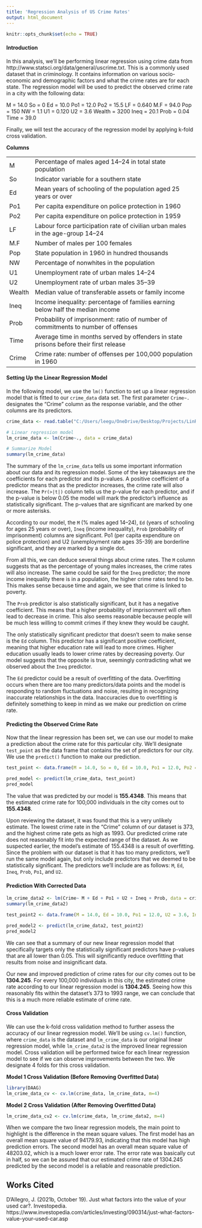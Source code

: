 ---
title: 'Regression Analysis of US Crime Rates'
output: html_document
---

```{r setup, include=FALSE}
knitr::opts_chunk$set(echo = TRUE)
```

#### **Introduction**

In this analysis, we'll be performing linear regression using crime data from http://www.statsci.org/data/general/uscrime.txt. This is a commonly used dataset that in criminology. It contains information on various socio-economic and demographic factors and what the crime rates are for each state. The regression model will be used to predict the observed crime rate in a city with the following data:

M = 14.0
So = 0
Ed = 10.0
Po1 = 12.0
Po2 = 15.5
LF = 0.640
M.F = 94.0
Pop = 150
NW = 1.1
U1 = 0.120
U2 = 3.6
Wealth = 3200
Ineq = 20.1
Prob = 0.04
Time = 39.0

Finally, we will test the accuracy of the regression model by applying k-fold cross validation. 

**Columns**

|  |                                                                                       |
|----------|--------------------------------------------------------------------------------------------------|
| M        | Percentage of males aged 14–24 in total state population                                         |
| So       | Indicator variable for a southern state                                                         |
| Ed       | Mean years of schooling of the population aged 25 years or over                                 |
| Po1      | Per capita expenditure on police protection in 1960                                             |
| Po2      | Per capita expenditure on police protection in 1959                                             |
| LF       | Labour force participation rate of civilian urban males in the age-group 14–24                  |
| M.F      | Number of males per 100 females                                                                 |
| Pop      | State population in 1960 in hundred thousands                                                   |
| NW       | Percentage of nonwhites in the population                                                       |
| U1       | Unemployment rate of urban males 14–24                                                          |
| U2       | Unemployment rate of urban males 35–39                                                          |
| Wealth   | Median value of transferable assets or family income                                    |
| Ineq     | Income inequality: percentage of families earning below half the median income                  |
| Prob     | Probability of imprisonment: ratio of number of commitments to number of offenses               |
| Time     | Average time in months served by offenders in state prisons before their first release          |
| Crime    | Crime rate: number of offenses per 100,000 population in 1960                                   |







#### **Setting Up the Linear Regression Model**

In the following model, we use the `lm()` function to set up a linear regression model that is fitted to our `crime_data` data set. The first parameter `Crime~.` designates the "Crime" column as the response variable, and the other columns are its predictors. 

```{r}
crime_data <- read.table("C:/Users/leegu/OneDrive/Desktop/Projects/LinReg_CV/uscrime.txt", header = TRUE, stringsAsFactors = F)

# Linear regression model
lm_crime_data <- lm(Crime~., data = crime_data)

# Summarize Model
summary(lm_crime_data)
```
The summary of the `lm_crime_data` tells us some important information about our data and its regression model. Some of the key takeaways are the coefficients for each predictor and its p-values. A positive coefficient of a predictor means that as the predictor increases, the crime rate will also increase. The `Pr(>|t|)` column tells us the p-value for each predictor, and if the p-value is below 0.05 the model will mark the predictor's influence as statistically significant. The p-values that are significant are marked by one or more asterisks. 

According to our model, the `M` (% males aged 14–24), `Ed` (years of schooling for ages 25 years or over), `Ineq` (income inequality), `Prob` (probability of imprisonment) columns are significant. Po1 (per capita expenditure on police protection) and U2 (unemployment rate ages 35-39) are borderline significant, and they are marked by a single dot.

From all this, we can deduce several things about crime rates. The `M` column suggests that as the percentage of young males increases, the crime rates will also increase. The same could be said for the `Ineq` predictor; the more income inequality there is in a population, the higher crime rates tend to be. This makes sense because time and again, we see that crime is linked to poverty. 

The `Prob` predictor is also statistically significant, but it has a negative coefficient. This means that a higher probability of imprisonment will often lead to decrease in crime. This also seems reasonable because people will be much less willing to commit crimes if they knew they would be caught. 

The only statistically significant predictor that doesn't seem to make sense is the `Ed` column. This predictor has a significant positive coefficient, meaning that higher education rate will lead to more crimes. Higher education usually leads to lower crime rates by decreasing poverty. Our model suggests that the opposite is true, seemingly contradicting what we observed about the `Ineq` predictor. 

The `Ed` predictor could be a result of overfitting of the data. Overfitting occurs when there are too many predictors/data points and the model is responding to random fluctuations and noise, resulting in recognizing inaccurate relationships in the data. Inaccuracies due to overfitting is definitely something to keep in mind as we make our prediction on crime rate.  

#### **Predicting the Observed Crime Rate**

Now that the linear regression has been set, we can use our model to make a prediction about the crime rate for this particular city. We'll designate `test_point` as the data frame that contains the set of predictors for our city. We use the `predict()` function to make our prediction. 

```{r}
test_point <- data.frame(M = 14.0, So = 0, Ed = 10.0, Po1 = 12.0, Po2 = 15.5, LF = 0.640, M.F = 94.0, Pop = 150, NW = 1.1, U1 = 0.120, U2 = 3.6, Wealth = 3200, Ineq = 20.1, Prob = 0.04, Time = 39.0)

pred_model <- predict(lm_crime_data, test_point)
pred_model 

```
The value that was predicted by our model is **155.4348**. This means that the estimated crime rate for 100,000 individuals in the city comes out to **155.4348**. 

Upon reviewing the dataset, it was found that this is a very unlikely estimate. The lowest crime rate in the "Crime" column of our dataset is 373, and the highest crime rate gets as high as 1993. Our predicted crime rate does not reasonably fit into the expected range of the dataset. As we suspected earlier, the model's estimate of 155.4348 is a result of overfitting. Since the problem with our dataset is that it has too many predictors, we'll run the same model again, but only include predictors that we deemed to be statistically significant. The predictors we'll include are as follows: `M`, `Ed`, `Ineq`, `Prob`, `Po1`, and `U2`. 

#### **Prediction With Corrected Data**

```{r}
lm_crime_data2 <- lm(Crime~ M + Ed + Po1 + U2 + Ineq + Prob, data = crime_data)
summary(lm_crime_data2)

test_point2 <- data.frame(M = 14.0, Ed = 10.0, Po1 = 12.0, U2 = 3.6, Ineq = 20.1, Prob = 0.04)

pred_model2 <- predict(lm_crime_data2, test_point2)
pred_model2 
```
We can see that a summary of our new linear regression model that specifically targets only the statistically significant predictors have p-values that are all lower than 0.05. This will significantly reduce overfitting that results from noise and insignificant data. 

Our new and improved prediction of crime rates for our city comes out to be **1304.245**. For every 100,000 individuals in this city, the estimated crime rate according to our linear regression model is **1304.245**. Seeing how this reasonably fits within the dataset's 373 to 1993 range, we can conclude that this is a much more reliable estimate of crime rate. 

#### **Cross Validation**

We can use the k-fold cross validation method to further assess the accuracy of our linear regression model. We'll be using `cv.lm()` function, where `crime_data` is the dataset and `lm_crime_data` is our original linear regression model, while `lm_crime_data2` is the improved linear regression model. Cross validation will be performed twice for each linear regression model to see if we can observe improvements between the two. We designate 4 folds for this cross validation. 

**Model 1 Cross Validation (Before Removing Overfitted Data)**

```{r}
library(DAAG)
lm_crime_data_cv <- cv.lm(crime_data, lm_crime_data, m=4)
```

**Model 2 Cross Validation (After Removing Overfitted Data)**
```{r}
lm_crime_data_cv2 <- cv.lm(crime_data, lm_crime_data2, m=4)
```

When we compare the two linear regression models, the main point to highlight is the difference in the mean square values. The first model has an overall mean square value of 94179.93, indicating that this model has high prediction errors. The second model has an overall mean square value of 48203.02, which is a much lower error rate. The error rate was basically cut in half, so we can be assured that our estimated crime rate of 1304.245 predicted by the second model is a reliable and reasonable prediction. 

## Works Cited 

D’Allegro, J. (2021b, October 19). Just what factors into the value of your used car?. Investopedia. https://www.investopedia.com/articles/investing/090314/just-what-factors-value-your-used-car.asp 

